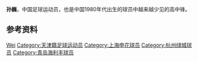 {{Otheruses|孙墨佛}}
{{Football player infobox
| playername = 孙巍
| image    = 
| fullname = 孙巍
| englishfullname = Sun Wei
| nickname =
| dateofbirth ={{birth date and age|1981|11|22}}
| height={{height|m=1.88}}
| countryofbirth = {{CHN}}
| cityofbirth = [[天津|天津]]
| currentclub  =[[青岛海利丰|青岛海利丰]]
| position = 前锋 / 右前卫
| youthyears =1995-1999年
| youthclubs =[[上海有线02|上海有线02]]
| years =2000-2001年<br/>2002-2004年<br/>2005-2007年<br/>2008年
| clubs =[[上海有线02|上海有线02]]<br/>[[上海申花|上海申花]]<br/>[[浙江绿城|浙江绿城]]<br/>→[[青岛海利丰|青岛海利丰]]''(租借)''
| caps(goals)=<br/>2 (1)
| nationalyears =
| nationalteam =
| nationalcaps(goals)=
}}
'''孙巍'''{{BD|1981年|11月22日|||S}}，中国足球运动员，也是中国1980年代出生的球员中越来越少见的高中锋。

== 参考资料 ==
{{reflist}}

{{Authority control}}
{{DEFAULTSORT:SUN Wei}}
[[Category:孙姓|Wei]]
[[Category:天津籍足球运动员|Category:天津籍足球运动员]]
[[Category:上海申花球员|Category:上海申花球员]]
[[Category:杭州绿城球员|Category:杭州绿城球员]]
[[Category:青岛海利丰球员|Category:青岛海利丰球员]]